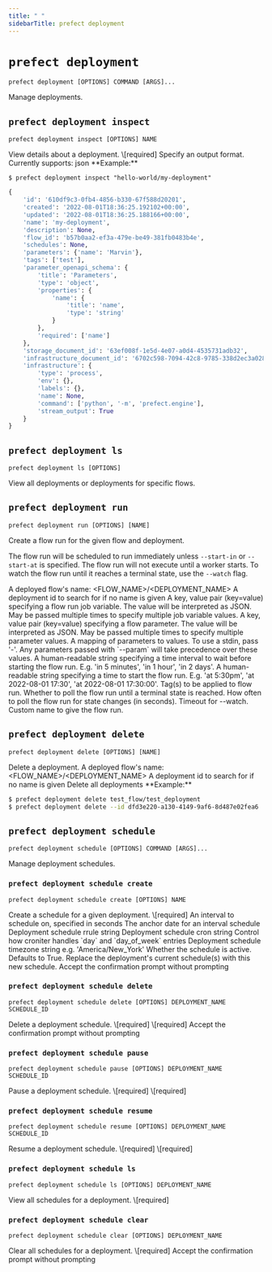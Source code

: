 ```yaml
---
title: " "
sidebarTitle: prefect deployment
---
```


# `prefect deployment`



```command
prefect deployment [OPTIONS] COMMAND [ARGS]...
```



<Info>
Manage deployments.
</Info>








## `prefect deployment inspect`



```command
prefect deployment inspect [OPTIONS] NAME
```



<Info>
View details about a deployment.
</Info>






<AccordionGroup>


<Accordion title="Arguments" defaultOpen>
<ResponseField name="NAME" type="string" required>
    \[required]
</ResponseField>
</Accordion>



<Accordion title="Options" defaultOpen>

<ResponseField name="--output">
    Specify an output format. Currently supports: json
</ResponseField>

</Accordion>

</AccordionGroup>


<Note>
**Example:**

`$ prefect deployment inspect "hello-world/my-deployment"`

```python
{
    'id': '610df9c3-0fb4-4856-b330-67f588d20201',
    'created': '2022-08-01T18:36:25.192102+00:00',
    'updated': '2022-08-01T18:36:25.188166+00:00',
    'name': 'my-deployment',
    'description': None,
    'flow_id': 'b57b0aa2-ef3a-479e-be49-381fb0483b4e',
    'schedules': None,
    'parameters': {'name': 'Marvin'},
    'tags': ['test'],
    'parameter_openapi_schema': {
        'title': 'Parameters',
        'type': 'object',
        'properties': {
            'name': {
                'title': 'name',
                'type': 'string'
            }
        },
        'required': ['name']
    },
    'storage_document_id': '63ef008f-1e5d-4e07-a0d4-4535731adb32',
    'infrastructure_document_id': '6702c598-7094-42c8-9785-338d2ec3a028',
    'infrastructure': {
        'type': 'process',
        'env': {},
        'labels': {},
        'name': None,
        'command': ['python', '-m', 'prefect.engine'],
        'stream_output': True
    }
}
```
</Note>




## `prefect deployment ls`



```command
prefect deployment ls [OPTIONS]
```



<Info>
View all deployments or deployments for specific flows.
</Info>






<AccordionGroup>




<Accordion title="Options" defaultOpen>

<ResponseField name="--flow-name">
    
</ResponseField>

<ResponseField name="--by-created">
    
</ResponseField>

</Accordion>

</AccordionGroup>



## `prefect deployment run`



```command
prefect deployment run [OPTIONS] [NAME]
```



<Info>
Create a flow run for the given flow and deployment.

The flow run will be scheduled to run immediately unless `--start-in` or `--start-at` is specified.
The flow run will not execute until a worker starts.
To watch the flow run until it reaches a terminal state, use the `--watch` flag.
</Info>






<AccordionGroup>


<Accordion title="Arguments" defaultOpen>
<ResponseField name="NAME" type="string">
    A deployed flow's name: &lt;FLOW_NAME&gt;/&lt;DEPLOYMENT_NAME&gt;
</ResponseField>
</Accordion>



<Accordion title="Options" defaultOpen>

<ResponseField name="--id">
    A deployment id to search for if no name is given
</ResponseField>

<ResponseField name="-jv">
    A key, value pair (key=value) specifying a flow run job variable. The value will be interpreted as JSON. May be passed multiple times to specify multiple job variable values.
</ResponseField>

<ResponseField name="-p">
    A key, value pair (key=value) specifying a flow parameter. The value will be interpreted as JSON. May be passed multiple times to specify multiple parameter values.
</ResponseField>

<ResponseField name="--params">
    A mapping of parameters to values. To use a stdin, pass '-'. Any parameters passed with `--param` will take precedence over these values.
</ResponseField>

<ResponseField name="--start-in">
    A human-readable string specifying a time interval to wait before starting the flow run. E.g. 'in 5 minutes', 'in 1 hour', 'in 2 days'.
</ResponseField>

<ResponseField name="--start-at">
    A human-readable string specifying a time to start the flow run. E.g. 'at 5:30pm', 'at 2022-08-01 17:30', 'at 2022-08-01 17:30:00'.
</ResponseField>

<ResponseField name="--tag">
    Tag(s) to be applied to flow run.
</ResponseField>

<ResponseField name="--watch">
    Whether to poll the flow run until a terminal state is reached.
</ResponseField>

<ResponseField name="--watch-interval">
    How often to poll the flow run for state changes (in seconds).
</ResponseField>

<ResponseField name="--watch-timeout">
    Timeout for --watch.
</ResponseField>

<ResponseField name="--flow-run-name">
    Custom name to give the flow run.
</ResponseField>

</Accordion>

</AccordionGroup>



## `prefect deployment delete`



```command
prefect deployment delete [OPTIONS] [NAME]
```



<Info>
Delete a deployment.
</Info>






<AccordionGroup>


<Accordion title="Arguments" defaultOpen>
<ResponseField name="NAME" type="string">
    A deployed flow's name: &lt;FLOW_NAME&gt;/&lt;DEPLOYMENT_NAME&gt;
</ResponseField>
</Accordion>



<Accordion title="Options" defaultOpen>

<ResponseField name="--id">
    A deployment id to search for if no name is given
</ResponseField>

<ResponseField name="--all">
    Delete all deployments
</ResponseField>

</Accordion>

</AccordionGroup>


<Note>
**Example:**

```bash
$ prefect deployment delete test_flow/test_deployment
$ prefect deployment delete --id dfd3e220-a130-4149-9af6-8d487e02fea6
```
</Note>




## `prefect deployment schedule`



```command
prefect deployment schedule [OPTIONS] COMMAND [ARGS]...
```



<Info>
Manage deployment schedules.
</Info>








### `prefect deployment schedule create`



```command
prefect deployment schedule create [OPTIONS] NAME
```



<Info>
Create a schedule for a given deployment.
</Info>






<AccordionGroup>


<Accordion title="Arguments" defaultOpen>
<ResponseField name="NAME" type="string" required>
    \[required]
</ResponseField>
</Accordion>



<Accordion title="Options" defaultOpen>

<ResponseField name="--interval">
    An interval to schedule on, specified in seconds
</ResponseField>

<ResponseField name="--anchor-date">
    The anchor date for an interval schedule
</ResponseField>

<ResponseField name="--rrule">
    Deployment schedule rrule string
</ResponseField>

<ResponseField name="--cron">
    Deployment schedule cron string
</ResponseField>

<ResponseField name="--day_or">
    Control how croniter handles `day` and `day_of_week` entries
</ResponseField>

<ResponseField name="--timezone">
    Deployment schedule timezone string e.g. 'America/New_York'
</ResponseField>

<ResponseField name="--active">
    Whether the schedule is active. Defaults to True.
</ResponseField>

<ResponseField name="--replace">
    Replace the deployment's current schedule(s) with this new schedule.
</ResponseField>

<ResponseField name="--accept-yes">
    Accept the confirmation prompt without prompting
</ResponseField>

</Accordion>

</AccordionGroup>



### `prefect deployment schedule delete`



```command
prefect deployment schedule delete [OPTIONS] DEPLOYMENT_NAME SCHEDULE_ID
```



<Info>
Delete a deployment schedule.
</Info>






<AccordionGroup>


<Accordion title="Arguments" defaultOpen>
<ResponseField name="DEPLOYMENT_NAME" type="string" required>
    \[required]
</ResponseField>
<ResponseField name="SCHEDULE_ID" type="string" required>
    \[required]
</ResponseField>
</Accordion>



<Accordion title="Options" defaultOpen>

<ResponseField name="--accept-yes">
    Accept the confirmation prompt without prompting
</ResponseField>

</Accordion>

</AccordionGroup>



### `prefect deployment schedule pause`



```command
prefect deployment schedule pause [OPTIONS] DEPLOYMENT_NAME SCHEDULE_ID
```



<Info>
Pause a deployment schedule.
</Info>






<AccordionGroup>


<Accordion title="Arguments" defaultOpen>
<ResponseField name="DEPLOYMENT_NAME" type="string" required>
    \[required]
</ResponseField>
<ResponseField name="SCHEDULE_ID" type="string" required>
    \[required]
</ResponseField>
</Accordion>



</AccordionGroup>



### `prefect deployment schedule resume`



```command
prefect deployment schedule resume [OPTIONS] DEPLOYMENT_NAME SCHEDULE_ID
```



<Info>
Resume a deployment schedule.
</Info>






<AccordionGroup>


<Accordion title="Arguments" defaultOpen>
<ResponseField name="DEPLOYMENT_NAME" type="string" required>
    \[required]
</ResponseField>
<ResponseField name="SCHEDULE_ID" type="string" required>
    \[required]
</ResponseField>
</Accordion>



</AccordionGroup>



### `prefect deployment schedule ls`



```command
prefect deployment schedule ls [OPTIONS] DEPLOYMENT_NAME
```



<Info>
View all schedules for a deployment.
</Info>






<AccordionGroup>


<Accordion title="Arguments" defaultOpen>
<ResponseField name="DEPLOYMENT_NAME" type="string" required>
    \[required]
</ResponseField>
</Accordion>



</AccordionGroup>



### `prefect deployment schedule clear`



```command
prefect deployment schedule clear [OPTIONS] DEPLOYMENT_NAME
```



<Info>
Clear all schedules for a deployment.
</Info>






<AccordionGroup>


<Accordion title="Arguments" defaultOpen>
<ResponseField name="DEPLOYMENT_NAME" type="string" required>
    \[required]
</ResponseField>
</Accordion>



<Accordion title="Options" defaultOpen>

<ResponseField name="--accept-yes">
    Accept the confirmation prompt without prompting
</ResponseField>

</Accordion>

</AccordionGroup>
